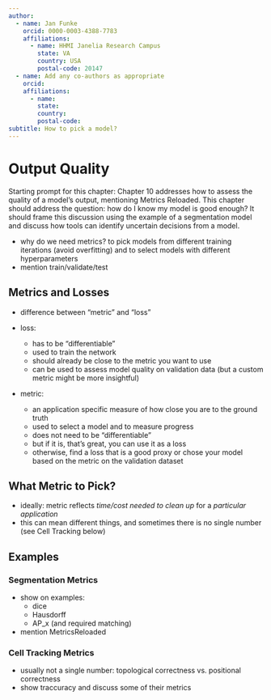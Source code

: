 ```yaml
---
author: 
  - name: Jan Funke
    orcid: 0000-0003-4388-7783
    affiliations:
      - name: HHMI Janelia Research Campus
        state: VA
        country: USA
        postal-code: 20147
  - name: Add any co-authors as appropriate
    orcid: 
    affiliations:
      - name: 
        state: 
        country: 
        postal-code: 
subtitle: How to pick a model?
---
```


# Output Quality

Starting prompt for this chapter: Chapter 10 addresses how to assess the quality of a model’s output, mentioning Metrics Reloaded. This chapter should address the question: how do I know my model is good enough? It should frame this discussion using the example of a segmentation model and discuss how tools can identify uncertain decisions from a model.

* why do we need metrics? to pick models from different training iterations
  (avoid overfitting) and to select models with different hyperparameters
* mention train/validate/test

## Metrics and Losses

* difference between "metric" and "loss"

* loss:
  * has to be "differentiable"
  * used to train the network
  * should already be close to the metric you want to use
  * can be used to assess model quality on validation data (but a custom metric might be more insightful)

* metric:
  * an application specific measure of how close you are to the ground truth
  * used to select a model and to measure progress
  * does not need to be "differentiable"
  * but if it is, that's great, you can use it as a loss
  * otherwise, find a loss that is a good proxy or chose your model based on
    the metric on the validation dataset

## What Metric to Pick?

* ideally: metric reflects *time/cost needed to clean up* for a *particular application*
* this can mean different things, and sometimes there is no single number (see Cell Tracking below)

## Examples

### Segmentation Metrics

* show on examples:
  * dice
  * Hausdorff
  * AP_x (and required matching)
* mention MetricsReloaded

### Cell Tracking Metrics

* usually not a single number: topological correctness vs. positional correctness
* show traccuracy and discuss some of their metrics

